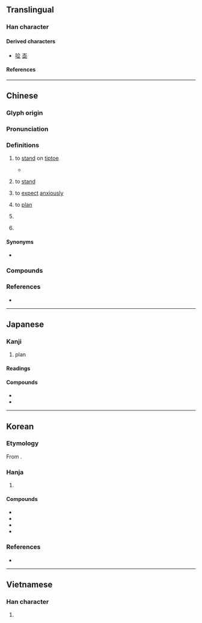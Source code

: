 {{also|쇼}}
{{character info}}
==Translingual==

===Han character===
{{Han char|rn=9|rad=人|as=04|sn=6|four=80101|canj=OYLM|ids=⿱𠆢止}}

====Derived characters====
* [[㖉]] [[峜]]

====References====
{{Han ref|kx=0095.040|dkj=00422|dj=0201.060|hdz=10116.060|uh=4F01}}

----

==Chinese==
{{zh-forms}}

===Glyph origin===
{{Han etym}}

===Pronunciation===
{{zh-pron
|m=企
|ma=y
|c=kei5
|ca=LL-Q9186-Justinrleung-企.wav
|h=pfs=khî
|md=kié
|mn=qz,tw,xm:khì/qz,xm:khí/zz:thì
|mn-t=gi6
|w=2qi
|mc=y
|oc=y
|cat=v,n,pn
}}

===Definitions===
{{zh-hanzi}}

# {{zh-o}} to [[stand]] on [[tiptoe]]
#* {{zh-x|企 者 不 立，跨 者 不 行。|ref=Daodejing}}
# {{lb|zh|Cantonese|Hakka}} to [[stand]]
# {{zh-no-solo}} to [[expect]] [[anxiously]]
#: {{zh-x|企望|to hope for}}
# {{zh-no-solo}} to [[plan]]
#: {{zh-x|企劃|to plan; plan}}
# {{lb|zh|chiefly in compounds}} {{zh-abbrev|企業|enterprise}}
#: {{zh-x|國企|state-owned '''enterprise'''}}
#: {{zh-x|私企|private '''enterprise'''}}
#: {{zh-x|政---企 關係|relationship between the government and the '''enterprises'''}}
# {{surname|zh}}

====Synonyms====
* {{sense|to stand}}
{{zh-dial|站}}

===Compounds===
{{zh-der|企業|企鵝|企圖|屋企|不可企及|企佇|企劃|企及|企慕|企望|企求|企盼|企禱|企羨|企足矯首|企足而待|企踵|希企|延企|延頸企踵|引領企踵|慚鳧企鶴|欣企|翹企|翹首企足|鶴企|國企|私企|外企|企缸|早知拉尿，企到天光}}

===References===
* {{R:yue:Hanzi}}

----

==Japanese==

===Kanji===
{{ja-kanji|grade=c|rs=人04}}

# plan

====Readings====
{{ja-readings
|goon=き
|kanon=き
|kun=くわだ-てる<くはだ-てる, たくら-む
}}

====Compounds====
* {{ja-r|企%画|き%かく}}
* {{ja-r|企%業|き%ぎょう}}

----

==Korean==

===Etymology===
From {{der|ko|ltc|-}} {{ltc-l|企|id=1+2}}.

===Hanja===
{{ko-hanja-search}}
{{ko-hanja|꾀하다|꾀할|기}}

# {{hanja form of|기|[[plan]]}}

====Compounds====
{{der-top|Compounds}}
* {{ko-l|기도|企圖}}
* {{ko-l|기업|企業}}
* {{ko-l|기획|企劃}}
* {{ko-l|대기업|大企業}}
{{der-bottom}}

===References===
* {{R:hanjadoc|173}}

----

==Vietnamese==

===Han character===
{{vi-readings|reading=xí|rs=人04}}

# {{rfdef|vi|sort=人04}}
